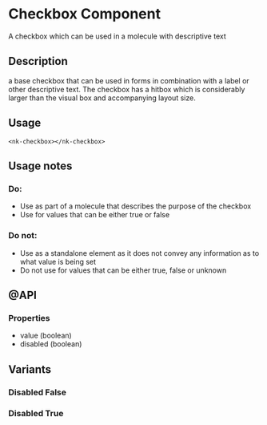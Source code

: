 
<Meta title="SOLID/Checkbox" />

# Checkbox Component

A checkbox which can be used in a molecule with descriptive text

<Canvas of={Stories.Example} />

## Description

a base checkbox that can be used in forms in combination with a label or other descriptive text. The checkbox has a hitbox which is considerably larger than the visual box and accompanying layout size.

## Usage

`<nk-checkbox></nk-checkbox>`

## Usage notes

### Do:

- Use as part of a molecule that describes the purpose of the checkbox
- Use for values that can be either true or false

### Do not:

- Use as a standalone element as it does not convey any information as to what value is being set
- Do not use for values that can be either true, false or unknown

## @API

### Properties

- value (boolean)
- disabled (boolean)

## Variants

### Disabled False

<Canvas of={Stories.DisabledFalse} />

### Disabled True

<Canvas of={Stories.DisabledTrue} />

